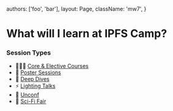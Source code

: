 



  authors: ['foo', 'bar'],
  layout: Page,
  className: 'mw7',
}

# What will I learn at IPFS Camp?

### Session Types

- 👩🏽‍🏫 [Core & Elective Courses](#core)
- 📃 [Poster Sessions](#poster)
- 🐋 [Deep Dives](#deepdive)
- ⚡️ [Lighting Talks](/formats/lighting)
- 🧩 [Unconf](#unconf)
- 🧬 [Sci-Fi Fair](#scifi)

<Core />
<Poster />
<Lighting />
<DeepDive  />
<Unconf />
<SciFi />
